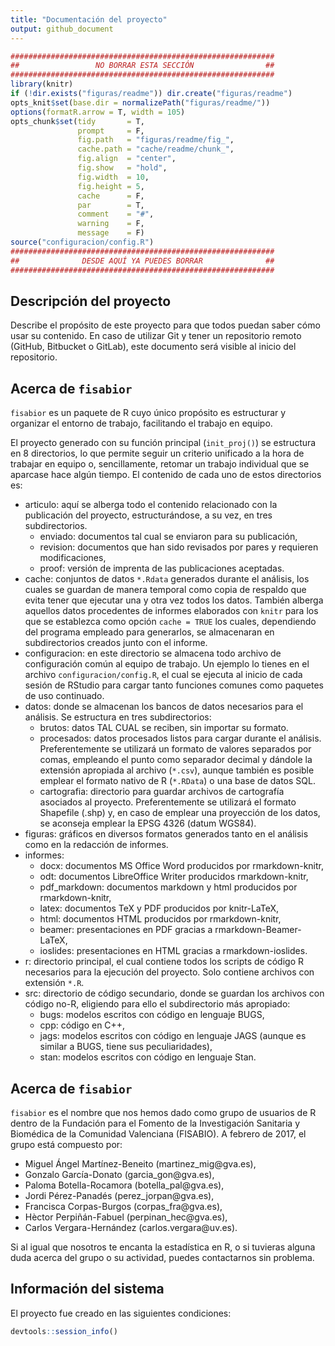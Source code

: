 ```yaml
---
title: "Documentación del proyecto"
output: github_document
---
```


```r
###########################################################
##                 NO BORRAR ESTA SECCIÓN                ##
###########################################################
library(knitr)
if (!dir.exists("figuras/readme")) dir.create("figuras/readme")
opts_knit$set(base.dir = normalizePath("figuras/readme/"))
options(formatR.arrow = T, width = 105)
opts_chunk$set(tidy       = T,
               prompt     = F,
               fig.path   = "figuras/readme/fig_",
               cache.path = "cache/readme/chunk_",
               fig.align  = "center",
               fig.show   = "hold",
               fig.width  = 10,
               fig.height = 5,
               cache      = F,
               par        = T,
               comment    = "#",
               warning    = F,
               message    = F)
source("configuracion/config.R")
###########################################################
##              DESDE AQUÍ YA PUEDES BORRAR              ##
###########################################################
```

## Descripción del proyecto 
Describe el propósito de este proyecto para que todos puedan saber cómo usar su contenido. En caso de utilizar Git y tener un repositorio remoto (GitHub, Bitbucket o GitLab), este documento será visible al inicio del repositorio.


## Acerca de `fisabior`
`fisabior` es un paquete de R cuyo único propósito es estructurar y organizar el entorno de trabajo, facilitando el trabajo en equipo. 

El proyecto generado con su función principal (`init_proj()`) se estructura en 8 directorios, lo que permite seguir un criterio unificado a la hora de trabajar en equipo o, sencillamente, retomar un trabajo individual que se aparcase hace algún tiempo. El contenido de cada uno de estos directorios es:

+ articulo: aquí se alberga todo el contenido relacionado con la publicación del proyecto, estructurándose, a su vez, en tres subdirectorios.
    - enviado: documentos tal cual se enviaron para su publicación,
    - revision: documentos que han sido revisados por pares y requieren modificaciones,
    - proof: versión de imprenta de las publicaciones aceptadas.
+ cache: conjuntos de datos `*.Rdata` generados durante el análisis, los cuales se guardan de manera temporal como copia de respaldo que evita tener que ejecutar una y otra vez todos los datos. También alberga aquellos datos procedentes de informes elaborados con `knitr` para los que se establezca como opción `cache = TRUE` los cuales, dependiendo del programa empleado para generarlos, se almacenaran en subdirectorios creados junto con el informe.
+ configuracion: en este directorio se almacena todo archivo de configuración común al equipo de trabajo. Un ejemplo lo tienes en el archivo `configuracion/config.R`, el cual se ejecuta al inicio de cada sesión de RStudio para cargar tanto funciones comunes como paquetes de uso continuado.
+ datos: donde se almacenan los bancos de datos necesarios para el análisis. Se estructura en tres subdirectorios:
    - brutos: datos TAL CUAL se reciben, sin importar su formato.
    - procesados: datos procesados listos para cargar durante el análisis. Preferentemente se utilizará un formato de valores separados por comas, empleando el punto como separador decimal y dándole la extensión apropiada al archivo (`*.csv`), aunque también es posible emplear el formato nativo de R (`*.RData`) o una base de datos SQL.
    - cartografia: directorio para guardar archivos de cartografía asociados al proyecto. Preferentemente se utilizará el formato Shapefile (.shp) y, en caso de emplear una proyección de los datos, se aconseja emplear la EPSG 4326 (datum WGS84).
+ figuras: gráficos en diversos formatos generados tanto en el análisis como en la redacción de informes.
+ informes: 
    - docx: documentos MS Office Word producidos por rmarkdown-knitr,
    - odt: documentos LibreOffice Writer producidos rmarkdown-knitr,
    - pdf_markdown: documentos markdown y html producidos por rmarkdown-knitr,
    - latex: documentos TeX y PDF producidos por knitr-LaTeX,
    - html: documentos HTML producidos por rmarkdown-knitr,
    - beamer: presentaciones en PDF gracias a rmarkdown-Beamer-LaTeX,
    - ioslides: presentaciones en HTML gracias a rmarkdown-ioslides.
+ r: directorio principal, el cual contiene todos los scripts de código R necesarios para la ejecución del proyecto. Solo contiene archivos con extensión `*.R`.
+ src: directorio de código secundario, donde se guardan los archivos con código no-R, eligiendo para ello el subdirectorio más apropiado:
    - bugs: modelos escritos con código en lenguaje BUGS,
    - cpp: código en C++,
    - jags: modelos escritos con código en lenguaje JAGS (aunque es similar a BUGS, tiene sus peculiaridades),
    - stan: modelos escritos con código en lenguaje Stan.


## Acerca de `fisabior`
`fisabior` es el nombre que nos hemos dado como grupo de usuarios de R dentro de la Fundación para el Fomento de la Investigación Sanitaria y Biomédica de la Comunidad Valenciana (FISABIO). A febrero de 2017, el grupo está compuesto por:

+ Miguel Ángel Martínez-Beneito (martinez_mig@gva.es),
+ Gonzalo García-Donato (garcia_gon@gva.es),
+ Paloma Botella-Rocamora (botella_pal@gva.es),
+ Jordi Pérez-Panadés (perez_jorpan@gva.es),
+ Francisca Corpas-Burgos (corpas_fra@gva.es),
+ Hèctor Perpiñán-Fabuel (perpinan_hec@gva.es),
+ Carlos Vergara-Hernández (carlos.vergara@uv.es).

Si al igual que nosotros te encanta la estadística en R, o si tuvieras alguna duda acerca del grupo o su actividad, puedes contactarnos sin problema.


## Información del sistema

El proyecto fue creado en las siguientes condiciones:

```r
devtools::session_info()
```

